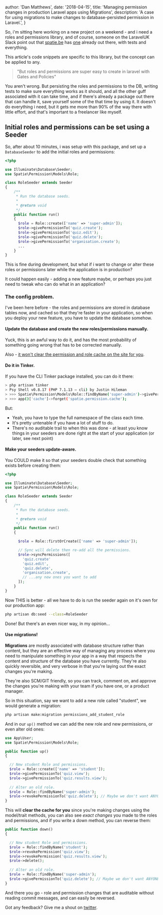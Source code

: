 
  author: 'Dan Matthews',
  date: '2018-04-15',
  title: 'Managing permission changes in production Laravel apps using Migrations',
  description:
    'A case for using migrations to make changes to database-persisted permission in Laravel.',
}

So, i'm sitting here working on a new project on a weekend - and i need a roles and permissions library, and of course, someone on the LaravelUK Slack point out that [spatie.be](https://spatie.be) has [one](https://github.com/spatie/laravel-permission) already out there, with tests and everything.

This article's code snippets are specific to this library, but the concept can be applied to any.

> "But roles and permissions are super easy to create in laravel with Gates and Policies"

You aren't wrong. But persisting the roles and permissions to the DB, writing tests to make sure everything works as it should, and all the other guff associated with it can take time, and if there's already a package out there that can handle it, save yourself some of the that time by using it. It doesn't do everything i need, but it gets me more than 90% of the way there with little effort, and that's important to a freelancer like myself.

## Initial roles and permissions can be set using a Seeder

So, after about 10 minutes, i was setup with this package, and set up a `DatabaseSeeder` to add the initial roles and permissions:

```php RoleSeeder.php
<?php

use Illuminate\Database\Seeder;
use Spatie\Permission\Models\Role;

class RoleSeeder extends Seeder
{
    /**
     * Run the database seeds.
     *
     * @return void
     */
    public function run()
    {
      $role = Role::create(['name' => 'super-admin']);
      $role->givePermissionTo('quiz.create');
      $role->givePermissionTo('quiz.edit');
      $role->givePermissionTo('quiz.delete');
      $role->givePermissionTo('organisation.create');
      ...
    }
}
```

This is fine during development, but what if i want to change or alter these roles or permissions later while the application is in production?

It could happen easily - adding a new feature maybe, or perhaps you just need to tweak who can do what in an application?

### The config problem.

I've been here before - the roles and permissions are stored in database tables now, and cached so that they're faster in your application, so when you deploy your new feature, you have to update the database somehow.

#### Update the database and create the new roles/permissions manually.

Yuck, this is an awful way to do it, and has the most probability of something going wrong that has to be corrected manually.

Also - [it won't clear the permission and role cache on the site for you](https://github.com/spatie/laravel-permission#cache).

#### Do it in Tinker.

If you have the CLI Tinker package installed, you can do it there:

```bash
> php artisan tinker
> Psy Shell v0.8.17 (PHP 7.1.13 — cli) by Justin Hileman
> >>> Spatie\Permission\Models\Role::findByName('super-admin')->givePermissionTo('do that thang');
> >>> app()['cache']->forget('spatie.permission.cache');
```

But:

- Yeah, you have to type the full namespace of the class each time.
- It's pretty untenable if you have a lot of stuff to do.
- There's no auditable trail to when this was done - at least you know things in your seeders are done right at the start of your application (or later, see next point)

#### Make your seeders update-aware.

You COULD make it so that your seeders double check that something exists before creating them:

```php
<?php

use Illuminate\Database\Seeder;
use Spatie\Permission\Models\Role;

class RoleSeeder extends Seeder
{
    /**
     * Run the database seeds.
     *
     * @return void
     */
    public function run()
    {

      $role = Role::firstOrCreate(['name' => 'super-admin']);

      // Sync will delete then re-add all the permissions.
      $role->syncPermissions([
        'quiz.create'
        'quiz.edit',
        'quiz.delete',
        'organisation.create',
        // ...any new ones you want to add
      ]);
    }
}
```

Now THIS is better - all we have to do is run the seeder again on it's own for our production app:

```bash 
php artisan db:seed --class=RoleSeeder
```

Done! But there's an even nicer way, in my opinion...

#### Use migrations!

__Migrations__ are mostly associated with database structure rather than content, but they are an effective way of managing any process where you need to manipulate something in your app in a way that respects the content and structure of the database you have currently. They're also quickly reversible, and very verbose in that you're laying out the exact changes you're making.

They're also SCM/GIT friendly, so you can track, comment on, and approve the changes you're making with your team if you have one, or a product manager.

So in this situation, say we want to add a new role called "student", we would generate a migration:

``` bash
php artisan make:migration permissions_add_student_role
```

And in our `up()` method we can add the new role and new permissions, or even alter old ones:

```php migrations/000000_add_new_roles.php
use App\User;
use Spatie\Permission\Models\Role;

public function up()
{

  // New student Role and permissions.
  $role = Role::create(['name' => 'student']);
  $role->givePermissionTo('quiz.view');
  $role->givePermissionTo('quiz.results.view');
  
  // Alter an old role.
  $role = Role::findByName('super-admin');
  $role->revokePermissionTo('quiz.delete'); // Maybe we don't want ANYONE to be able to delete quizzes anymore.
}
```

This will __clear the cache for you__ since you're making changes using the model/trait methods, you can also see *exact changes* you made to the roles and permissions, and if you write a down method, you can reverse them:

```php
public function down()
{

  // New student Role and permissions.
  $role = Role::findByName('student');
  $role->revokePermission('quiz.view');
  $role->revokePermission('quiz.results.view');
  $role->delete();
  
  // Alter an old role.
  $role = Role::findByName('super-admin');
  $role->givePermissionTo('quiz.delete'); // Maybe we don't want ANYONE to be able to delete quizzes anymore.
}
```

And there you go - role and permission changes that are auditable without reading commit messages, and can easily be reversed.

Got any feedback? Give me a shout on [twitter](https://twitter.com/danmatthews).



